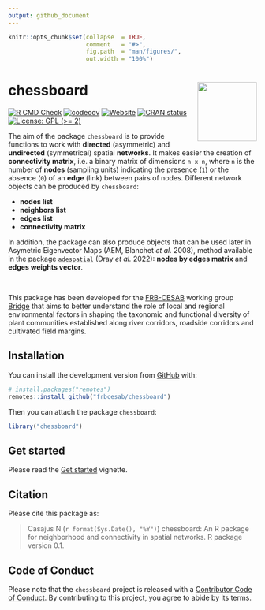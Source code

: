 ```yaml
---
output: github_document
---
```


<!-- README.md is generated from README.Rmd. Please edit that file -->


```r
knitr::opts_chunk$set(collapse  = TRUE,
                      comment   = "#>",
                      fig.path  = "man/figures/",
                      out.width = "100%")
```



chessboard <img src="man/figures/package-sticker.png" align="right" style="float:right; height:120px;"/>
=========================================================

<!-- badges: start -->
[![R CMD Check](https://github.com/frbcesab/chessboard/actions/workflows/R-CMD-check.yaml/badge.svg)](https://github.com/frbcesab/chessboard/actions/workflows/R-CMD-check.yaml)
[![codecov](https://codecov.io/gh/FRBCesab/chessboard/branch/main/graph/badge.svg?token=qH71uWUiot)](https://codecov.io/gh/FRBCesab/chessboard)
[![Website](https://github.com/frbcesab/chessboard/actions/workflows/pkgdown.yaml/badge.svg)](https://github.com/frbcesab/chessboard/actions/workflows/pkgdown.yaml)
[![CRAN status](https://www.r-pkg.org/badges/version/chessboard)](https://CRAN.R-project.org/package=chessboard)
[![License: GPL (>= 2)](https://img.shields.io/badge/License-GPL%20%28%3E%3D%202%29-blue.svg)](https://choosealicense.com/licenses/gpl-2.0/)
<!-- badges: end -->


The aim of the package `chessboard` is to provide functions to work with **directed**
(asymmetric) and **undirected** (symmetrical) spatial **networks**.
It makes easier the creation of **connectivity matrix**, i.e. a binary matrix 
of dimensions `n x n`, where `n` is the number of **nodes** (sampling units) 
indicating the presence (`1`) or the absence (`0`) of an **edge** (link) 
between pairs of nodes. Different network objects can be produced by `chessboard`:

- **nodes list**
- **neighbors list**
- **edges list**
- **connectivity matrix**



In addition, the package can also produce objects that can be used later in 
Asymetric Eigenvector Maps (AEM, Blanchet _et al._ 2008), method available in 
the package [`adespatial`](https://cran.r-project.org/package=adespatial) (Dray _et al._ 2022):
**nodes by edges matrix** and **edges weights vector**.

<br/>

This package has been developed for the 
[FRB-CESAB](https://www.fondationbiodiversite.fr/en/about-the-foundation/le-cesab/) 
working group 
[Bridge](https://www.fondationbiodiversite.fr/en/the-frb-in-action/programs-and-projects/le-cesab/bridge/) 
that aims to better understand the role of local and regional environmental 
factors in shaping the taxonomic and functional diversity of plant communities 
established along river corridors, roadside corridors and cultivated field 
margins.



## Installation

You can install the development version from [GitHub](https://github.com/) with:

```r
# install.packages("remotes")
remotes::install_github("frbcesab/chessboard")
```

Then you can attach the package `chessboard`:

```r
library("chessboard")
```



## Get started

Please read the [Get started](https://frbcesab.github.io/chessboard/articles/chessboard.html)
vignette.



## Citation

Please cite this package as: 

> Casajus N (`r format(Sys.Date(), "%Y")`) chessboard: An R 
package for neighborhood and connectivity in spatial networks. 
R package version 0.1.



## Code of Conduct

Please note that the `chessboard` project is released with a 
[Contributor Code of Conduct](https://contributor-covenant.org/version/2/1/CODE_OF_CONDUCT.html). 
By contributing to this project, you agree to abide by its terms.
